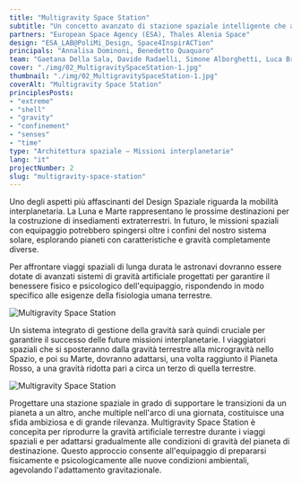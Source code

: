 ```yaml
---
title: "Multigravity Space Station"
subtitle: "Un concetto avanzato di stazione spaziale intelligente che adatta la sua gravità a quella dei pianeti che deve raggiungere."
partners: "European Space Agency (ESA), Thales Alenia Space"
design: "ESA_LAB@PoliMi_Design, Space4InspirACTion"
principals: "Annalisa Dominoni, Benedetto Quaquaro"
team: "Gaetana Della Sala, Davide Radaelli, Simone Alborghetti, Luca Brazzale, Sarah Remy, Ewoud Westerduin, Edwing Mosquera Cuesta"
cover: "./img/02_MultigravitySpaceStation-1.jpg"
thumbnail: "./img/02_MultigravitySpaceStation-1.jpg"
coverAlt: "Multigravity Space Station"
principlesPosts: 
- "extreme" 
- "shell" 
- "gravity"
- "confinement" 
- "senses"
- "time"
type: "Architettura spaziale — Missioni interplanetarie"
lang: "it"
projectNumber: 2
slug: "multigravity-space-station"
---
```



Uno degli aspetti più affascinanti del Design Spaziale riguarda la mobilità interplanetaria. La Luna e Marte rappresentano le prossime destinazioni per la costruzione di insediamenti extraterrestri. In futuro, le missioni spaziali con equipaggio potrebbero spingersi oltre i confini del nostro sistema solare, esplorando pianeti con caratteristiche e gravità completamente diverse. 

Per affrontare viaggi spaziali di lunga durata le astronavi dovranno essere dotate di avanzati sistemi di gravità artificiale progettati per garantire il benessere fisico e psicologico dell'equipaggio, rispondendo in modo specifico alle esigenze della fisiologia umana terrestre.

<Image src={Image1} alt="Multigravity Space Station" class="py-6 w-full"/>

Un sistema integrato di gestione della gravità sarà quindi cruciale per garantire il successo delle future missioni interplanetarie. I viaggiatori spaziali che si sposteranno dalla gravità terrestre alla microgravità nello Spazio, e poi su Marte, dovranno adattarsi, una volta raggiunto il Pianeta Rosso, a una gravità ridotta pari a circa un terzo di quella terrestre.

<Image src={Image2} alt="Multigravity Space Station" class="py-6 w-full"/>

Progettare una stazione spaziale in grado di supportare le transizioni da un pianeta a un altro, anche multiple nell'arco di una giornata, costituisce una sfida ambiziosa e di grande rilevanza. Multigravity Space Station è concepita per riprodurre la gravità artificiale terrestre durante i viaggi spaziali e per adattarsi gradualmente alle condizioni di gravità del pianeta di destinazione. Questo approccio consente all'equipaggio di prepararsi fisicamente e psicologicamente alle nuove condizioni ambientali, agevolando l'adattamento gravitazionale.